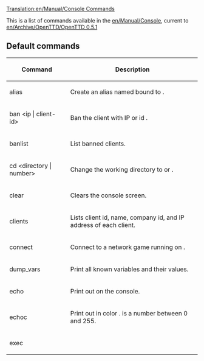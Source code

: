 [[Translation:en/Manual/Console Commands]]
{{en/Delete|duplicate of [[en/Manual/Console]], no need to update 2 lists}}
{{en/Outdated}}

This is a list of commands available in the [[en/Manual/Console]], current to [[en/Archive/OpenTTD/OpenTTD 0.5.1]]

==Default commands==
{| border=1
!Command
!Description
|-
|alias <name> <command> 
|Create an alias named <name> bound to <command>.
|-
|ban <nowiki><ip | client-id></nowiki>
|Ban the client with IP <ip> or id <client-id>.
|-
|banlist
|List banned clients.
|-
|cd <nowiki><directory | number></nowiki>
|Change the working directory to <directory> or <number>.
|-
|clear
|Clears the console screen.
|-
|clients
|Lists client id, name, company id, and IP address of each client.
|-
|connect <host>
|Connect to a network game running on <host>.
|-
|dump_vars
|Print all known variables and their values.
|-
|echo <text>
|Print out <text> on the console.
|-
|echoc <color> <text>
|Print out <text> in color <color>. <color> is a number between 0 and 255.
|-
|exec <script> <?>
|Executes a local script file.
|-
|exit
|Quit the game.
|-
|getseed
|Returns the seed used to create the game, for randomly generated games.  The seed can be used to reproduce the same starting map.
|-
|help
|Display basic console help.
|-
|info_cmd <command>
|Show technical information on the command <commmand>.
|-
|info_var <variable>
|Show technical information on the variable <variable>.
|-
|kick <nowiki><ip | client-id></nowiki>
|Show technical information on the variable <variable>.
|-
|list_aliases
|List all available aliases.
|-
|list_cmds [<filter>]
|List all available commands, optionally only commands starting with <filter>.
|-
|list_patches
|List all patch options.
|-
|list_vars [<filter>]
|List all registered variables, optionally only variables starting with <filter>.
|-
|load <nowiki><number | file></nowiki>
|Load the savegame <number> or <file>.
|-
|ls / dir
|List files of current directory.
|-
|newgame
|Start a new game.
|-
|part
|Quit a running game and go back to the intro menu
|-
|nowrap|patch <patchname> [<newvalue>]
|Get and set the patch settings from the console. If <newvalue> is ommitted 
the current value is printed. See [[en/Archive/Manual/Settings/Console Settings|Console Settings]] for a listing of all available settings.
|-
|pause
|Pause a network game.
|-
|players
|Show a list of players and their attributes, e.g. company name, loan value, number of vehicles etc.
|-
|pwd
|Print out the current working directory.
|-
|quit
|Quit the game.
|-
|nowrap|rcon <password> "<command>"
|Execute <command> on the server authenticated by <password> while connected as a client. The password must be set in advance locally on the server with by "rcon_pw <password>".
|-
|reset_company <company-id>
|Delete the company identified by <company-id>.
|-
|restart
|Restart the same game.
|-
|return
|Stop executing a running script.
|-
|rm <nowiki><number | file></nowiki>
|Remove a savegame by name or index.
|-
|save <nowiki><number | file></nowiki>
|Saves the current game.
|-
|say "<msg>"
|Send a chat message containing <text> to all players.
|-
|say_client <client-id> "<msg>"
|Send a chat message containing <msg> to the client identified by <client-id>.
|-
|say_player <player>
|Send a chat message containing <msg> to the player identified by <player>.
|-
|screenshot <nowiki>[big | nocon]</nowiki>
|Takes a screenshot. 'big' makes a screenshot of the whole map. 'nocon' hides the console for a normal screenshot.
|-
|script <file>
|Record a script to the file named <file>.
|-
|scrollto <tile>
|Scroll to the tile numbered <tile>; accepts hexadecimal (prexifed with 0x) and decimal values. Use the land area information tool to get the number of a specific tile.
|-
|server_info
|List current and maximum client/player limits.
|-
|status
|Get the status information on all currently connected clients.
|-
|unban <ip>
|Remove a ban on <ip>.
|-
|unpause
|unpause a network game.
|}

==Debug Commands==

{| border=1
!Command
!Description
!Note
|-
|[[en/Debug level]] <level>
|Switch the debug level to <level>, ranging from 0 to 9 (the higher the more sensitive).
|Look 'help debug_level'.
|-
|[[en/Resetengines]]
|Resets all use-age and availability of engines.
|Forbidden in multiplayer games
|-
|resettile
|Clears (independent of owner, ratings, etc.) a tile and resets it to bare land.
|Removed (?)
|}

[[Category:en/Manual/Console]]